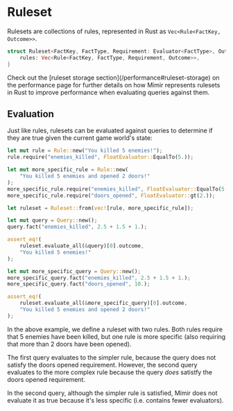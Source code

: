
# Ruleset

Rulesets are collections of rules, represented in Rust as `Vec<Rule<FactKey, Outcome>>`.

```rs
struct Ruleset<FactKey, FactType, Requirement: Evaluator<FactType>, Outcome> {
    rules: Vec<Rule<FactKey, FactType, Requirement, Outcome>>,
}
```

<Callout type="info">
Check out the [ruleset storage section](/performance#ruleset-storage) on the performance page for further details on how Mímir represents rulesets in Rust to improve performance when evaluating queries against them.
</Callout>

## Evaluation

Just like rules, rulesets can be evaluated against queries to determine if they are true given the current game world's state:

```rs
let mut rule = Rule::new("You killed 5 enemies!");
rule.require("enemies_killed", FloatEvaluator::EqualTo(5.));

let mut more_specific_rule = Rule::new(
    "You killed 5 enemies and opened 2 doors!"
);
more_specific_rule.require("enemies_killed", FloatEvaluator::EqualTo(5.));
more_specific_rule.require("doors_opened", FloatEvaluator::gt(2.));

let ruleset = Ruleset::from(vec![rule, more_specific_rule]);

let mut query = Query::new();
query.fact("enemies_killed", 2.5 + 1.5 + 1.);

assert_eq!(
    ruleset.evaluate_all(&query)[0].outcome,
    "You killed 5 enemies!"
);

let mut more_specific_query = Query::new();
more_specific_query.fact("enemies_killed", 2.5 + 1.5 + 1.);
more_specific_query.fact("doors_opened", 10.);

assert_eq!(
    ruleset.evaluate_all(&more_specific_query)[0].outcome,
    "You killed 5 enemies and opened 2 doors!"
);
```

In the above example, we define a ruleset with two rules. Both rules require that 5 enemies have been killed, but one rule is more specific (also requiring that more than 2 doors have been opened).

The first query evaluates to the simpler rule, because the query does not satisfy the doors opened requirement. However, the second query evaluates to the more complex rule because the query *does* satistfy the doors opened requirement.

<Callout type="info">
In the second query, although the simpler rule is satisfied, Mímir does not evaluate it as true because it's less specific (i.e. contains fewer evaluators).
</Callout>
